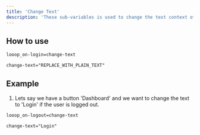 ```yaml
---
title: 'Change Text'
description: 'These sub-variables is used to change the text context of webflow elements if the user is logged out.'
---
```


## How to use

```html
looop_on-login=change-text
```
```html
change-text="REPLACE_WITH_PLAIN_TEXT"
```

## Example
1. Lets say we have a button 'Dashboard' and we want to change the text to 'Login' if the user is logged out.
```html
looop_on-logout=change-text
```
```html
change-text="Login"
```

